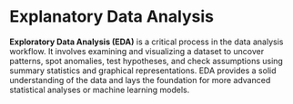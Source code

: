# Explanatory Data Analysis
**Exploratory Data Analysis (EDA)** is a critical process in the data analysis workflow. It involves examining and visualizing a dataset to uncover patterns, spot anomalies, test hypotheses, and check assumptions using summary statistics and graphical representations. EDA provides a solid understanding of the data and lays the foundation for more advanced statistical analyses or machine learning models.